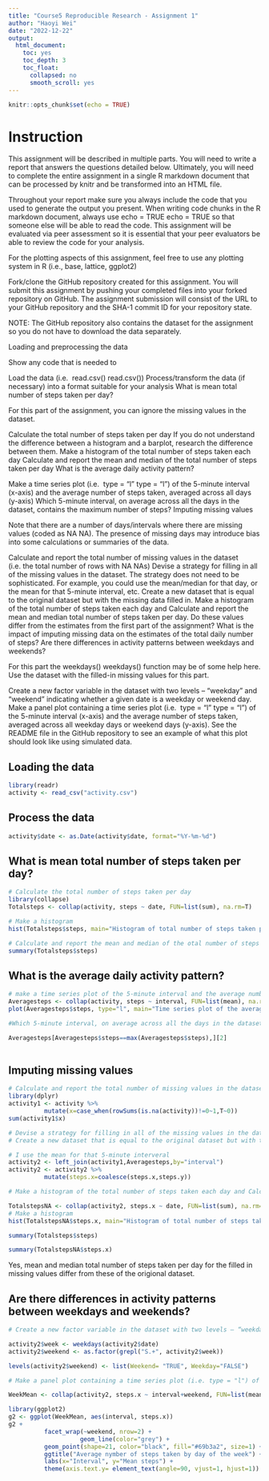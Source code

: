 ```yaml
---
title: "Course5 Reproducible Research - Assignment 1"
author: "Haoyi Wei"
date: "2022-12-22"
output:
  html_document:
    toc: yes
    toc_depth: 3
    toc_float:
      collapsed: no
      smooth_scroll: yes
---
```


```r
knitr::opts_chunk$set(echo = TRUE)
```

# Instruction

This assignment will be described in multiple parts. You will need to write a report that answers the questions detailed below. Ultimately, you will need to complete the entire assignment in a single R markdown document that can be processed by knitr and be transformed into an HTML file.

Throughout your report make sure you always include the code that you used to generate the output you present. When writing code chunks in the R markdown document, always use 
echo = TRUE
echo = TRUE so that someone else will be able to read the code. This assignment will be evaluated via peer assessment so it is essential that your peer evaluators be able to review the code for your analysis.

For the plotting aspects of this assignment, feel free to use any plotting system in R (i.e., base, lattice, ggplot2)

Fork/clone the GitHub repository created for this assignment. You will submit this assignment by pushing your completed files into your forked repository on GitHub. The assignment submission will consist of the URL to your GitHub repository and the SHA-1 commit ID for your repository state.

NOTE: The GitHub repository also contains the dataset for the assignment so you do not have to download the data separately.

Loading and preprocessing the data

Show any code that is needed to

Load the data (i.e. 
read.csv()
read.csv())
Process/transform the data (if necessary) into a format suitable for your analysis
What is mean total number of steps taken per day?

For this part of the assignment, you can ignore the missing values in the dataset.

Calculate the total number of steps taken per day
If you do not understand the difference between a histogram and a barplot, research the difference between them. Make a histogram of the total number of steps taken each day
Calculate and report the mean and median of the total number of steps taken per day
What is the average daily activity pattern?

Make a time series plot (i.e. 
type = "l"
type = "l") of the 5-minute interval (x-axis) and the average number of steps taken, averaged across all days (y-axis)
Which 5-minute interval, on average across all the days in the dataset, contains the maximum number of steps?
Imputing missing values

Note that there are a number of days/intervals where there are missing values (coded as 
NA
NA). The presence of missing days may introduce bias into some calculations or summaries of the data.

Calculate and report the total number of missing values in the dataset (i.e. the total number of rows with 
NA
NAs)
Devise a strategy for filling in all of the missing values in the dataset. The strategy does not need to be sophisticated. For example, you could use the mean/median for that day, or the mean for that 5-minute interval, etc.
Create a new dataset that is equal to the original dataset but with the missing data filled in.
Make a histogram of the total number of steps taken each day and Calculate and report the mean and median total number of steps taken per day. Do these values differ from the estimates from the first part of the assignment? What is the impact of imputing missing data on the estimates of the total daily number of steps?
Are there differences in activity patterns between weekdays and weekends?

For this part the 
weekdays()
weekdays() function may be of some help here. Use the dataset with the filled-in missing values for this part.

Create a new factor variable in the dataset with two levels – “weekday” and “weekend” indicating whether a given date is a weekday or weekend day.
Make a panel plot containing a time series plot (i.e. 
type = "l"
type = "l") of the 5-minute interval (x-axis) and the average number of steps taken, averaged across all weekday days or weekend days (y-axis). See the README file in the GitHub repository to see an example of what this plot should look like using simulated data.

## Loading the data

```r
library(readr)
activity <- read_csv("activity.csv")
```

## Process the data

```r
activity$date <- as.Date(activity$date, format="%Y-%m-%d")
```

## What is mean total number of steps taken per day?

```r
# Calculate the total number of steps taken per day
library(collapse)
Totalsteps <- collap(activity, steps ~ date, FUN=list(sum), na.rm=T)
```

```r
# Make a histogram
hist(Totalsteps$steps, main="Histogram of total number of steps taken per day", xlab="Total number of steps")
```
```r
# Calculate and report the mean and median of the otal number of steps taken per dapply
summary(Totalsteps$steps)
```

## What is the average daily activity pattern?

```r
# make a time series plot of the 5-minute interval and the average number of steps taken, averaged across all days.
Averagesteps <- collap(activity, steps ~ interval, FUN=list(mean), na.rm=T)
plot(Averagesteps$steps, type="l", main="Time series plot of the average number of steps take", xlab="Interval", ylab=" Mean steps")

```
```r
#Which 5-minute interval, on average across all the days in the dataset contains the maximum number of steps?

Averagesteps[Averagesteps$steps==max(Averagesteps$steps),][2]
          
```

## Imputing missing values
```r
# Calculate and report the total number of missing values in the dataset (i.e. the total number of rows with NAs)
library(dplyr)
activity1 <- activity %>%
          mutate(x=case_when(rowSums(is.na(activity))!=0~1,T~0))
sum(activity1$x)
```

```r
# Devise a strategy for filling in all of the missing values in the dataset. The strategy does not need to be sophisticated. For example, you could use the mean/median for that day, or the mean for that 5-minute interval, etc.
# Create a new dataset that is equal to the original dataset but with the missing data filled in.

# I use the mean for that 5-minute interveral
activity2 <- left_join(activity1,Averagesteps,by="interval")
activity2 <- activity2 %>%
          mutate(steps.x=coalesce(steps.x,steps.y))

```

```r
# Make a histogram of the total number of steps taken each day and Calculate and report the mean and median total number of steps taken per day. Do these values differ from the estimates from the first part of the assignment? What is the impact of imputing missing data on the estimates of the total daily number of steps?

TotalstepsNA <- collap(activity2, steps.x ~ date, FUN=list(sum), na.rm=T)
# Make a histogram
hist(TotalstepsNA$steps.x, main="Histogram of total number of steps taken per day", xlab="Total number of steps")
```

```r
summary(Totalsteps$steps)
```

```r
summary(TotalstepsNA$steps.x)
```

Yes, mean and median total number of steps taken per day for the filled in missing values differ from these of the origional dataset.

## Are there differences in activity patterns between weekdays and weekends?

```r
# Create a new factor variable in the dataset with two levels – “weekday” and “weekend” indicating whether a given date is a weekday or weekend day.

activity2$week <- weekdays(activity2$date)
activity2$weekend <- as.factor(grepl("S.+", activity2$week))

levels(activity2$weekend) <- list(Weekend= "TRUE", Weekday="FALSE")

```

```r
# Make a panel plot containing a time series plot (i.e. type = "l") of the 5-minute interval (x-axis) and the average number of steps taken, averaged across all weekday days or weekend days (y-axis). See the README file in the GitHub repository to see an example of what this plot should look like using simulated data.

WeekMean <- collap(activity2, steps.x ~ interval+weekend, FUN=list(mean), na.rm=T)

library(ggplot2)
g2 <- ggplot(WeekMean, aes(interval, steps.x))
g2 +
          facet_wrap(~weekend, nrow=2) +
                    geom_line(color="grey") +
          geom_point(shape=21, color="black", fill="#69b3a2", size=1) +
          ggtitle("Average nymber of steps taken by day of the week") +
          labs(x="Interval", y="Mean steps") +
          theme(axis.text.y= element_text(angle=90, vjust=1, hjust=1))  # make the y lab vertical 


```

